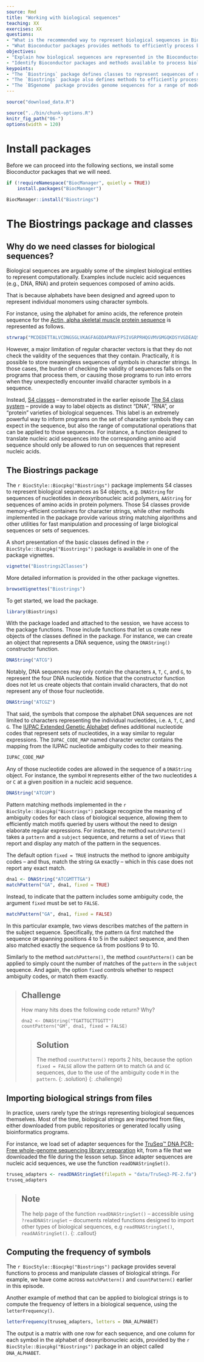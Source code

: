 ```yaml
---
source: Rmd
title: "Working with biological sequences"
teaching: XX
exercises: XX
questions:
- "What is the recommended way to represent biological sequences in Bioconductor?"
- "What Bioconductor packages provides methods to efficiently process biological sequences?"
objectives:
- "Explain how biological sequences are represented in the Bioconductor project."
- "Identify Bioconductor packages and methods available to process biological sequences."
keypoints:
- "The `Biostrings` package defines classes to represent sequences of nucleotides and amino acids."
- "The `Biostrings` package also defines methods to efficiently process biological sequences."
- "The `BSgenome` package provides genome sequences for a range of model organisms immediately available as Bioconductor objects."
---
```


```r
source("download_data.R")
```

```r
source("../bin/chunk-options.R")
knitr_fig_path("06-")
options(width = 120)
```

# Install packages

Before we can proceed into the following sections, we install some Bioconductor packages that we will need.

```r
if (!requireNamespace("BiocManager", quietly = TRUE))
    install.packages("BiocManager")

BiocManager::install("Biostrings")
```


# The Biostrings package and classes

## Why do we need classes for biological sequences?

Biological sequences are arguably some of the simplest biological entities to represent computationally.
Examples include nucleic acid sequences (e.g., DNA, RNA) and protein sequences composed of amino acids.

That is because alphabets have been designed and agreed upon to represent individual monomers using character symbols.

For instance, using the alphabet for amino acids, the reference protein sequence for the [Actin, alpha skeletal muscle protein sequence](https://www.uniprot.org/uniprot/P68133#sequences) is represented as follows.

```r
strwrap("MCDEDETTALVCDNGSGLVKAGFAGDDAPRAVFPSIVGRPRHQGVMVGMGQKDSYVGDEAQSKRGILTLKYPIEHGIITNWDDMEKIWHHTFYNELRVAPEEHPTLLTEAPLNPKANREKMTQIMFETFNVPAMYVAIQAVLSLYASGRTTGIVLDSGDGVTHNVPIYEGYALPHAIMRLDLAGRDLTDYLMKILTERGYSFVTTAEREIVRDIKEKLCYVALDFENEMATAASSSSLEKSYELPDGQVITIGNERFRCPETLFQPSFIGMESAGIHETTYNSIMKCDIDIRKDLYANNVMSGGTTMYPGIADRMQKEITALAPSTMKIKIIAPPERKYSVWIGGSILASLSTFQQMWITKQEYDEAGPSIVHRKCF")
```

However, a major limitation of regular character vectors is that they do not check the validity of the sequences that they contain.
Practically, it is possible to store meaningless sequences of symbols in character strings.
In those cases, the burden of checking the validity of sequences falls on the programs that process them, or causing those programs to run into errors when they unexpectedly encounter invalid character symbols in a sequence.

Instead, [S4 classes][glossary-s4-class] -- demonstrated in the earlier episode [The S4 class system][crossref-s4] -- provide a way to label objects as distinct "DNA", "RNA", or "protein" varieties of biological sequences.
This label is an extremely powerful way to inform programs on the set of character symbols they can expect in the sequence, but also the range of computational operations that can be applied to those sequences.
For instance, a function designed to translate nucleic acid sequences into the corresponding amino acid sequence should only be allowed to run on sequences that represent nucleic acids.

## The Biostrings package

The `r BiocStyle::Biocpkg("Biostrings")` package implements S4 classes to represent biological sequences as S4 objects, e.g. `DNAString` for sequences of nucleotides in deoxyribonucleic acid polymers, `AAString` for sequences of amino acids in protein polymers.
Those S4 classes provide memory-efficient containers for character strings, while other methods implemented in the package provide various string matching algorithms and other utilities for fast manipulation and processing of large biological sequences or sets of sequences.

A short presentation of the basic classes defined in the `r BiocStyle::Biocpkg("Biostrings")` package is available in one of the package vignettes.

```r
vignette("Biostrings2Classes")
```

More detailed information is provided in the other package vignettes.

```r
browseVignettes("Biostrings")
```

To get started, we load the package.

```r
library(Biostrings)
```

With the package loaded and attached to the session, we have access to the package functions.
Those include functions that let us create new objects of the classes defined in the package.
For instance, we can create an object that represents a DNA sequence, using the `DNAString()` constructor function.

```r
DNAString("ATCG")
```

Notably, DNA sequences may only contain the characters `A`, `T`, `C`, and `G`, to represent the four DNA nucleotide.
Notice that the constructor function does not let us create objects that contain invalid characters, that do not represent any of those four nucleotide.

```r
DNAString("ATCGZ")
```

That said, the symbols that compose the alphabet DNA sequences are not limited to characters representing the individual nucleotides, i.e. `A`, `T`, `C`, and `G`.
The [IUPAC Extended Genetic Alphabet][iupac-alphabet] defines additional nucleotide codes that represent sets of nucleotides, in a way similar to regular expressions.
The `IUPAC_CODE_MAP` named character vector contains the mapping from the IUPAC nucleotide ambiguity codes to their meaning.

```r
IUPAC_CODE_MAP
```

Any of those nucleotide codes are allowed in the sequence of a `DNAString` object.
For instance, the symbol `M` represents either of the two nucleotides `A` or `C` at a given position in a nucleic acid sequence.

```r
DNAString("ATCGM")
```

Pattern matching methods implemented in the `r BiocStyle::Biocpkg("Biostrings")` package recognize the meaning of ambiguity codes for each class of biological sequence, allowing them to efficiently match motifs queried by users without the need to design elaborate regular expressions.
For instance, the method `matchPattern()` takes a `pattern` and a `subject` sequence, and returns a set of `Views` that report and display any match of the pattern in the sequences.

The default option `fixed = TRUE` instructs the method to ignore ambiguity codes -- and thus, match the string `GA` exactly -- which in this case does not report any exact match.

```r
dna1 <- DNAString("ATCGMTTTGA")
matchPattern("GA", dna1, fixed = TRUE)
```

Instead, to indicate that the pattern includes some ambiguity code, the argument `fixed` must be set to `FALSE`.

```r
matchPattern("GA", dna1, fixed = FALSE)
```

In this particular example, two views describes matches of the pattern in the subject sequence.
Specifically, the pattern `GA` first matched the sequence `GM` spanning positions 4 to 5 in the subject sequence, and then also matched exactly the sequence `GA` from positions 9 to 10.

Similarly to the method `matchPattern()`, the method `countPattern()` can be applied to simply count the number of matches of the `pattern` in the `subject` sequence.
And again, the option `fixed` controls whether to respect ambiguity codes, or match them exactly.

> ## Challenge
> 
> How many hits does the following code return? Why?
> 
> ```
> dna2 <- DNAString("TGATTGCTTGGTT")
> countPattern("GM", dna1, fixed = FALSE)
> ```
> 
> > ## Solution
> > 
> > The method `countPattern()` reports 2 hits, because the option `fixed = FALSE` allow the pattern `GM` to match `GA` and `GC` sequences, due to the use of the ambiguity code `M` in the `pattern`.
> {: .solution}
{: .challenge}

## Importing biological strings from files

In practice, users rarely type the strings representing biological sequences themselves.
Most of the time, biological strings are imported from files, either downloaded from public repositories or generated locally using bioinformatics programs.

For instance, we load set of adapter sequences for the [TruSeq™ DNA PCR-Free whole-genome sequencing library preparation][external-truseq] kit, from a file that we downloaded the file during the lesson setup.
Since adapter sequences are nucleic acid sequences, we use the function `readDNAStringSet()`.

```r
truseq_adapters <- readDNAStringSet(filepath = "data/TruSeq3-PE-2.fa")
truseq_adapters
```

> ## Note
> 
> The help page of the function `readDNAStringSet()` -- accessible using `?readDNAStringSet` -- documents related functions designed to import other types of biological sequences, e.g `readRNAStringSet()`, `readAAStringSet()`.
{: .callout}

## Computing the frequency of symbols

The `r BiocStyle::Biocpkg("Biostrings")` package provides several functions to process and manipulate classes of biological strings.
For example, we have come across `matchPattern()` and `countPattern()` earlier in this episode.

Another example of method that can be applied to biological strings is to compute the frequency of letters in a biological sequence, using  the `letterFrequency()`.

```r
letterFrequency(truseq_adapters, letters = DNA_ALPHABET)
```

The output is a matrix with one row for each sequence, and one column for each symbol in the alphabet of deoxyribonucleic acids, provided by the `r BiocStyle::Biocpkg("Biostrings")` package in an object called `DNA_ALPHABET`.

[pkg-methods]: https://stat.ethz.ch/R-manual/R-devel/library/methods/html/00Index.html
[iupac-alphabet]: https://www.bioinformatics.org/sms/iupac.html
[crossref-s4]: ../05-s4/index.html
[external-truseq]: https://emea.illumina.com/products/by-type/sequencing-kits/library-prep-kits.html
[glossary-s4-slot]: ../reference.html#s4-class-slot
[glossary-s4-class]: ../reference.html#s4-class
[glossary-s4-object]: ../reference.html#s4-object
[glossary-s4-dispatch]: ../reference.html#s4-method-dispatch